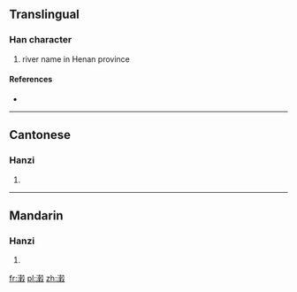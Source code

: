 ==Translingual==

===Han character===
{{Han char|rn=85|rad=水|as=15|sn=18|four=37147|canj=EGDE,XEGDE}}

# river name in Henan province

====References====
* {{Han ref|kx=0659.291|dkj=18615|hdz=31776.070|uh=7014|ud=28692|bh=EFF0|bd=61424}}

----

==Cantonese==

===Hanzi===
{{yue-hanzi|jyut=|y=guk1}}

# {{defn|lang=yue|sort=水15}}

----

==Mandarin==

===Hanzi===
{{cmn-hanzi|pin=[[gǔ]] ([[gu3]])|wg=ku<sup>3</sup>}}

# {{defn|lang=cmn|sort=水15}}

[[fr:瀔]]
[[pl:瀔]]
[[zh:瀔]]